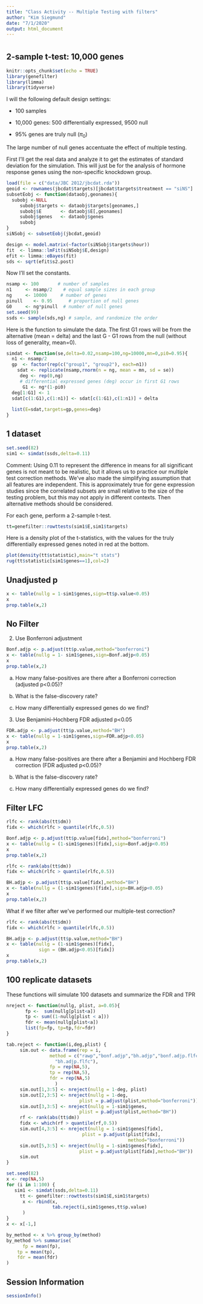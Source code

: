 ```yaml
---
title: "Class Activity -- Multiple Testing with filters"
author: "Kim Siegmund"
date: "7/1/2020"
output: html_document
---
```


# {.tabset}

## 2-sample t-test: 10,000 genes 

```r
knitr::opts_chunk$set(echo = TRUE)
library(genefilter)
library(limma)
library(tidyverse)
```

I will the following default design settings:   

* 100 samples

* 10,000 genes:  500 differentially expressed, 9500 null 

* 95\% genes are truly null ($\pi_0$)

The large number of null genes accentuate the effect of multiple testing.

First I'll get the real data and analyze it to get the estimates of standard deviation for the simulation. This will just be for the analysis of hormone response genes using the non-specific knockdown group.
```r
load(file = c("data/JBC 2012/jbcdat.rda"))
geoid <- rownames(jbcdat$targets)[jbcdat$targets$treatment == "siNS"]
subsetEobj <- function(dataobj,geonames){
  subobj <-NULL
     subobj$targets <- dataobj$targets[geonames,]
     subobj$E       <- dataobj$E[,geonames]
     subobj$genes   <- dataobj$genes
     subobj
}
siNSobj <- subsetEobj(jbcdat,geoid)

design <- model.matrix(~factor(siNSobj$targets$hour))
fit  <- limma::lmFit(siNSobj$E,design)
efit <- limma::eBayes(fit)
sds <- sqrt(efit$s2.post)
```


Now I'll set the constants.

```r
nsamp <- 100       # number of samples
n1     <- nsamp/2    # equal sample sizes in each group
ng     <- 10000     # number of genes
pinull    <- 0.95      # proportion of null genes
G0     <- ng*pinull  # number of null genes
set.seed(99)
ssds <- sample(sds,ng) # sample, and randomize the order
```

Here is the function to simulate the data. The first G1 rows will be from the alternative (mean = delta) and the last G - G1 rows from the null (without loss of generality, mean=0).

```r
simdat <- function(se,delta=0.02,nsamp=100,ng=10000,mn=0,pi0=0.95){
  n1 <- nsamp/2   
  gp  <- factor(rep(c("group1", "group2"), each=n1))
    sdat <- replicate(nsamp,rnorm(n = ng, mean = mn, sd = se))
     deg <- rep(0,ng)
     # differential expressed genes (deg) occur in first G1 rows
      G1 <- ng*(1-pi0)
  deg[1:G1] <- 1
  sdat[c(1:G1),c(1:n1)] <- sdat[c(1:G1),c(1:n1)] + delta
    
  list(E=sdat,targets=gp,genes=deg)
}
```

## 1 dataset

```r
set.seed(82) 
sim1 <- simdat(ssds,delta=0.11)
```

Comment: Using 0.11 to represent the difference in means for all significant genes is not meant to be realistic, but it allows us to practice our multiple test correction methods. We've also made the simplifying assumption that all features are independent. This is approximately true for gene expression studies since the correlated subsets are small relative to the size of the testing problem, but this may not apply in different contexts. Then alternative methods should be considered.

For each gene, perform a 2-sample t-test. 

```r
tt=genefilter::rowttests(sim1$E,sim1$targets)
```

Here is a density plot of the t-statistics, with the values for the truly differentially expressed genes noted in red at the bottom.
```r
plot(density(tt$statistic),main="t stats")
rug(tt$statistic[sim1$genes==1],col=2)
```

## Unadjusted p

```r
x <- table(nullg = 1-sim1$genes,sign=tt$p.value<0.05)
x
prop.table(x,2)
```

## No Filter

2. Use Bonferroni adjustment

```r
Bonf.adjp <- p.adjust(tt$p.value,method="bonferroni")
x <- table(nullg = 1- sim1$genes,sign=Bonf.adjp<0.05)
x
prop.table(x,2)
```

a. How many false-positives are there after a Bonferroni correction (adjusted p<0.05)?


b. What is the false-discovery rate?


c. How many differentially expressed genes do we find?



3. Use Benjamini-Hochberg FDR adjusted p<0.05

```r
FDR.adjp <- p.adjust(tt$p.value,method="BH")
x <- table(nullg = 1-sim1$genes,sign=FDR.adjp<0.05)
x
prop.table(x,2)
```


a. How many false-positives are there after a Benjamini and Hochberg FDR correction (FDR adjusted p<0.05)?


b. What is the false-discovery rate?


c. How many differentially expressed genes do we find?



## Filter LFC

```r
rlfc <- rank(abs(tt$dm))
fidx <- which(rlfc > quantile(rlfc,0.5))

Bonf.adjp <- p.adjust(tt$p.value[fidx],method="bonferroni")
x <- table(nullg = (1-sim1$genes)[fidx],sign=Bonf.adjp<0.05)
x
prop.table(x,2)
```

```r
rlfc <- rank(abs(tt$dm))
fidx <- which(rlfc > quantile(rlfc,0.5))

BH.adjp <- p.adjust(tt$p.value[fidx],method="BH")
x <- table(nullg = (1-sim1$genes)[fidx],sign=BH.adjp<0.05)
x
prop.table(x,2)
```


What if we filter after we've performed our multiple-test correction?
```r
rlfc <- rank(abs(tt$dm))
fidx <- which(rlfc > quantile(rlfc,0.5))

BH.adjp <- p.adjust(tt$p.value,method="BH")
x <- table(nullg = (1-sim1$genes)[fidx],
            sign = (BH.adjp<0.05)[fidx])
x
prop.table(x,2)
```

## 100 replicate datasets

These functions will simulate 100 datasets and summarize the FDR and TPR

```r
nreject <- function(nullg, plist, a=0.05){
       fp <-  sum(nullg[plist<a])
       tp <- sum((1-nullg[plist < a]))
       fdr <- mean(nullg[plist<a])
       list(fp=fp, tp=tp,fdr=fdr)
}

tab.reject <- function(i,deg,plist) {
     sim.out <- data.frame(rep = i,
                method = c("rawp","bonf.adjp","bh.adjp","bonf.adjp.flfc",
                  "bh.adjp.flfc"),
                fp = rep(NA,5),
                tp = rep(NA,5),
                fdr = rep(NA,5)
                  )
     sim.out[1,3:5] <- nreject(nullg = 1-deg, plist)
     sim.out[2,3:5] <- nreject(nullg = 1-deg, 
                           plist = p.adjust(plist,method="bonferroni"))
     sim.out[3,3:5] <- nreject(nullg = 1-sim1$genes, 
                           plist = p.adjust(plist,method="BH"))
     rf <- rank(abs(tt$dm))
     fidx <- which(rf > quantile(rf,0.5))
     sim.out[4,3:5] <- nreject(nullg = 1-sim1$genes[fidx], 
                            plist = p.adjust(plist[fidx],
                                             method="bonferroni"))
     sim.out[5,3:5] <- nreject(nullg = 1-sim1$genes[fidx], 
                           plist = p.adjust(plist[fidx],method="BH"))
     sim.out
}
```

```r
set.seed(82)
x <- rep(NA,5)
for (i in 1:100) {
   sim1 <- simdat(ssds,delta=0.11)
     tt <- genefilter::rowttests(sim1$E,sim1$targets)
      x <- rbind(x,
                 tab.reject(i,sim1$genes,tt$p.value)
      )
}
x <- x[-1,]
```

```r
by_method <- x %>% group_by(method)
by_method %>% summarise(
      fp = mean(fp),
    tp = mean(tp),
    fdr = mean(fdr)
)
```

## Session Information
```r
sessionInfo()
```
